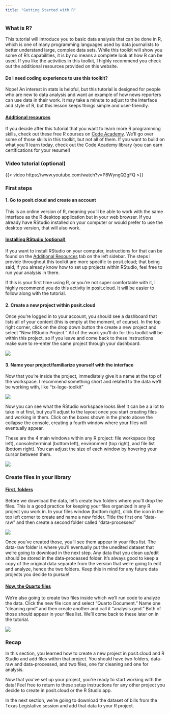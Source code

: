 ```yaml
---
title: "Getting Started with R"
---
```


### What is R?

This tutorial will introduce you to basic data analysis that can be done in R, which is one of many programming languages used by data journalists to better understand large, complex data sets. While this toolkit will show you some of R's capabilities, it is by no means a complete look at how R can be used. If you like the activities in this toolkit, I highly recommend you check out the additional resources provided on this website.

#### **Do I need coding experience to use this toolkit?**

Nope! An interest in stats is helpful, but this tutorial is designed for people who are new to data analysis and want an example of how news reporters can use data in their work. It may take a minute to adjust to the interface and style of R, but this lesson keeps things simple and user-friendly.

#### [Additional resources]{.underline}

If you decide after this tutorial that you want to learn more R programming skills, check out these free R courses on [Code Academy](https://www.codecademy.com/catalog/language/r?g_network=g&g_productchannel=&g_adid=699378987796&g_locinterest=&g_keyword=learn%20r&g_acctid=243-039-7011&g_adtype=&g_keywordid=kwd-298045963101&g_ifcreative=&g_campaign=account&g_locphysical=9198393&g_adgroupid=165097891129&g_productid=&g_source=%7Bsourceid%7D&g_merchantid=&g_placement=&g_partition=&g_campaignid=21287608736&g_ifproduct=&utm_id=t_kwd-298045963101:ag_165097891129:cp_21287608736:n_g:d_c&utm_source=google&utm_medium=paid-search&utm_term=learn%20r&utm_campaign=US_-_Exact&utm_content=699378987796&g_adtype=search&g_acctid=243-039-7011&gad_source=1&gclid=CjwKCAjwktO_BhBrEiwAV70jXh5NFq-Nvw8PiqoUM4KNkTu32W0JTGEn_z3YkO9SWvSHkr20GXnRshoCxVwQAvD_BwE). We'll go over some of those skills in this toolkit, but not all of them. If you want to build on what you'll learn today, check out the Code Academy library (you can earn certifications for your resume!)

### Video tutorial (optional)

{{< video https://www.youtube.com/watch?v=P8WyngQ2gFQ >}}

### First steps

#### **1. Go to posit.cloud and create an account**

This is an online version of R, meaning you'll be able to work with the same interface as the R desktop application but in your web browser. If you already have RStudio installed on your computer or would prefer to use the desktop version, that will also work.

#### [Installing RStudio (optional)]{.underline}

If you want to install RStudio on your computer, instructions for that can be found on the [Additional Resources](https://sarahbrager.github.io/toolkit-site/resources.html) tab on the left sidebar. The steps I provide throughout this toolkit are more specific to posit.cloud; that being said, if you already know how to set up projects within RStudio, feel free to run your analysis in there.

::: callout-tip
If this is your first time using R, or you're not super comfortable with it, I highly recommend you do this activity in posit.cloud. It will be easier to follow along with the tutorial.
:::

#### **2. Create a new project within posit.cloud**

Once you're logged in to your account, you should see a dashboard that lists all of your content (this is empty at the moment, of course). In the top right corner, click on the drop down button the create a new project and select "New RStudio Project." All of the work you'll do for this toolkit will be within this project, so if you leave and come back to these instructions make sure to re-enter the same project through your dashboard.

![](toolkit-pics/creating-project.png){fig-align="center"}

#### **3. Name your project/familiarize yourself with the interface**

Now that you're inside the project, immediately give it a name at the top of the workspace. I recommend something short and related to the data we'll be working with, like "tx-lege-toolkit"

![](toolkit-pics/r-interface.png)

Now you can see what the RStudio workspace looks like! It can be a a lot to take in at first, but you'll adjust to the layout once you start creating files and working in them. Click on the boxes shown in the photo above the collapse the console, creating a fourth window where your files will eventually appear.

These are the 4 main windows within any R project: file workspace (top left), console/terminal (bottom left), environment (top right), and file list (bottom right). You can adjust the size of each window by hovering your cursor between them.

![](toolkit-pics/windows.png)

### Create files in your library

#### [First, folders]{.underline}

Before we download the data, let's create two folders where you'll drop the files. This is a good practice for keeping your files organized in any R project you work in. In your files window (bottom right), click the icon in the top left corner to create and name a new folder. Title the first one "data-raw" and then create a second folder called "data-processed"

![](toolkit-pics/creating-folders.png)

Once you've created those, you'll see them appear in your files list. The data-raw folder is where you'll eventually put the unedited dataset that we're going to download in the next step. Any data that you clean up/edit should be stored in the data-processed folder. It's always good to keep a copy of the original data separate from the version that we're going to edit and analyze, hence the two folders. Keep this in mind for any future data projects you decide to pursue!

#### [Now, the Quarto files]{.underline}

We're also going to create two files inside which we'll run code to analyze the data. Click the new file icon and select "Quarto Document." Name one "cleaning.qmd" and then create another and call it "analysis.qmd." Both of those should appear in your files list. We'll come back to these later on in the tutorial.

![](toolkit-pics/creating-files.png)

### Recap

In this section, you learned how to create a new project in posit.cloud and R Studio and add files within that project. You should have two folders, data-raw and data-processed, and two files, one for cleaning and one for analysis.

Now that you've set up your project, you're ready to start working with the data! Feel free to return to these setup instructions for any other project you decide to create in posit.cloud or the R Studio app.

In the next section, we're going to download the dataset of bills from the Texas Legislative session and add that data to your R project.
